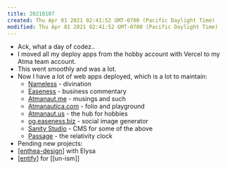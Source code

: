 ```yaml
---
title: 20210107
created: Thu Apr 01 2021 02:41:52 GMT-0700 (Pacific Daylight Time)
modified: Thu Apr 01 2021 02:41:52 GMT-0700 (Pacific Daylight Time)
---
```


- Ack, what a day of codez..
- I moved all my deploy apps from the hobby account with Vercel to my Atma team account.
- This went smoothly and was a lot.
- Now I have a lot of web apps deployed, which is a lot to maintain:
  - [Nameless](https://nameless.atmanaut.us) - divination
  - [Easeness](https://easeness.biz) - business commentary
  - [Atmanaut.me](https://atmanaut.me) - musings and such
  - [Atmanautica.com](https://atmanautica.com) - folio and playground
  - [Atmanaut.us](https://atmanaut.us) - the hub for hobbies
  - [og.easeness.biz](https://og.easeness.biz) - social image generator
  - [Sanity Studio](https://atmanautica.sanity.studio) - CMS for some of the above
  - [Passage](https://passage.atmanaut.us) - the relativity clock
- Pending new projects:
- [[enthea-design]] with Elysa
- [[entify]] for [[un-ism]]

[//begin]: # "Autogenerated link references for markdown compatibility"
[enthea-design]: enthea-design "Enthea Design"
[entify]: entify "entify"
[//end]: # "Autogenerated link references"